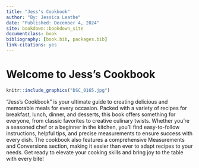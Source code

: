 ---
title: "Jess's Cookbook"
author: "By: Jessica Leathe"
date: "Published: December 4, 2024"
site: bookdown::bookdown_site
documentclass: book
bibliography: [book.bib, packages.bib]
link-citations: yes
---

# Welcome to Jess's Cookbook {.unnumbered}

<div class="custom-image">
```{r cover-image, echo=FALSE}
knitr::include_graphics("DSC_0165.jpg")
```
</div>

<div class="words">
"Jess's Cookbook" is your ultimate guide to creating delicious and memorable meals for every occasion. Packed with a variety of recipes for breakfast, lunch, dinner, and desserts, this book offers something for everyone, from classic favorites to creative culinary twists. Whether you're a seasoned chef or a beginner in the kitchen, you'll find easy-to-follow instructions, helpful tips, and precise measurements to ensure success with every dish. The cookbook also features a comprehensive Measurements and Conversions section, making it easier than ever to adapt recipes to your needs. Get ready to elevate your cooking skills and bring joy to the table with every bite!
</div>
